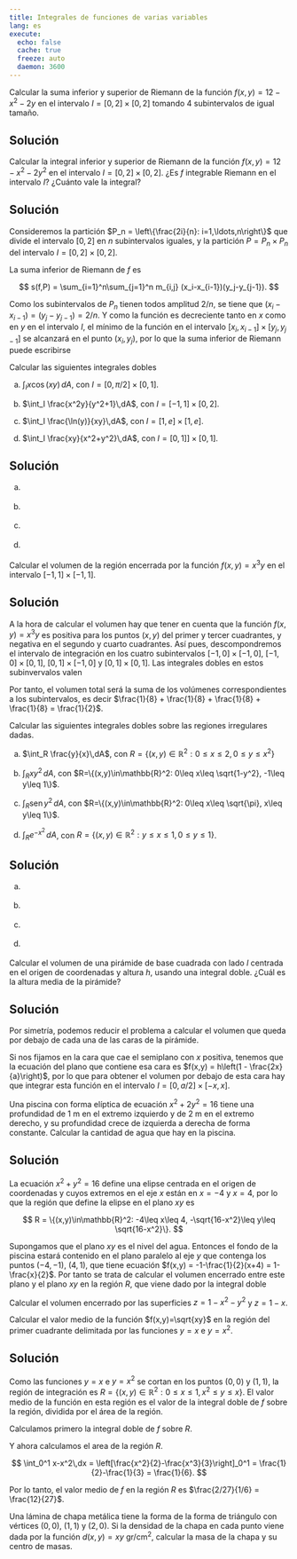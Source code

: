```yaml
---
title: Integrales de funciones de varias variables
lang: es
execute:
  echo: false
  cache: true
  freeze: auto
  daemon: 3600
---
```


:::{#exr-sumas-riemann-n-dimensional}
Calcular la suma inferior y superior de Riemann de la función $f(x,y)=12-x^2-2y$ en el intervalo $I=[0,2]\times[0,2]$ tomando $4$ subintervalos de igual tamaño. 
:::

:::{.callout-tip collapse="true"}
## Solución
:::

:::{#exr-integral-inferior-superior-riemann-n-dimensional}
Calcular la integral inferior y superior de Riemann de la función $f(x,y)=12-x^2-2y^2$ en el intervalo $I=[0,2]\times[0,2]$. ¿Es $f$ integrable Riemann en el intervalo $I$? ¿Cuánto vale la integral?
:::

:::{.callout-tip collapse="true"}
## Solución
Consideremos la partición $P_n = \left\{\frac{2i}{n}: i=1,\ldots,n\right\}$ que divide el intervalo $[0,2]$ en $n$ subintervalos iguales, y la partición $P=P_n\times P_n$ del intervalo $I=[0,2]\times[0,2]$.

La suma inferior de Riemann de $f$ es 

$$
s(f,P) = \sum_{i=1}^n\sum_{j=1}^n m_{i,j} (x_i-x_{i-1})(y_j-y_{j-1}).
$$

Como los subintervalos de $P_n$ tienen todos amplitud $2/n$, se tiene que $(x_i-x_{i-1}) = (y_j-y_{j-1}) = 2/n$. Y como la función es decreciente tanto en $x$ como en $y$ en el intervalo $I$, el mínimo de la función en el intervalo $[x_i,x_{i-1}]\times[y_j,y_{j-1}]$ se alcanzará en el punto $(x_i,y_j)$, por lo que la suma inferior de Riemann puede escribirse

\begin{align*}
s(f,P) 
&= sum_{i=1}^n\sum_{j=1}^n f(x_i,y_j) \frac{4}{n^2}.
\end{align*}
:::

:::{#exr-integrales-dobles}
Calcular las siguientes integrales dobles

a. $\int_I x\cos(xy)\,dA$, con $I=[0,\pi/2]\times[0,1]$.

a. $\int_I \frac{x^2y}{y^2+1}\,dA$, con $I=[-1,1]\times[0,2]$.

a. $\int_I \frac{\ln(y)}{xy}\,dA$, con $I=[1,e]\times[1,e]$.

a. $\int_I \frac{xy}{x^2+y^2}\,dA$, con $I=[0,1]]\times[0,1]$.
:::

:::{.callout-tip collapse="true"}
## Solución
a. 

    \begin{align*}
    \int_I x\cos(xy)\,dA
    &= \int_0^{\pi/2}\int_0^{1}x\cos(xy)\,dy\,dx
    = \int_0^{\pi/2}[\operatorname{sen}(xy)]_0^1\,dx \\
    &= \int_0^{\pi/2}\operatorname{sen}(x)\,dx 
    = [-\cos(x)]_0^{\pi/2}
    = 1.
    \end{align*}

a.  

    \begin{align*}
    \int_I \frac{x^2y}{y^2+1}\,dA
    &= \int_0^2\int_{-1}^1 \frac{x^2y}{y^2+1}\,dx\,dy
    = \int_0^2 \left[\frac{x^3y}{3(y^2+1)}\right]_{-1}^1,dy \\
    &= \int_0^2 \frac{2y}{3y^2+3},dy 
    = \left[\frac{\ln(y^2+1)}{3}\right]_0^2 
    = \frac{\ln(5)}{3}.
    \end{align*}

a.  

    \begin{align*}
    \int_I \frac{\ln(y)}{xy}\,dA
    &= \int_1^e\int_1^e \frac{\ln(y)}{xy}\,dx\,dy
    = \int_1^e \left[\frac{\ln(x)\ln(y)}{y}\right]_1^e,dy \\
    &= \int_0^e \frac{\ln(y)}{y},dy 
    = \left[\frac{1}{2}\ln(y)^2\right]_1^e 
    = \frac{1}{2}.
    \end{align*}

a.  

    \begin{align*}
    \int_I \frac{xy}{x^2+y^2}\,dA
    &= \int_0^1\int_0^1 \frac{xy}{x^2+y^2}\,dx\,dy
    = \int_1^1 \left[\frac{1}{2}y\ln(x^2+y^2)\right]_0^1\,dy \\
    &= \int_0^1 \frac{1}{2}(-y\ln(y^2)+y\ln(y^2+1))\,dy  \\
    &= \left[\frac{1}{4}(-y^2\ln(y^2)+y^2+y^2\ln(y^2+1)-y^2+\ln(y^2+1)) \right]_0^1 \\
    &= \frac{\ln(2)}{2}.
    \end{align*}
:::

:::{#exr-volumne-funcion-positiva-negativa}
Calcular el volumen de la región encerrada por la función $f(x,y)=x^3y$ en el intervalo $[-1,1]\times[-1,1]$.
:::

:::{.callout-tip collapse="true"}
## Solución
A la hora de calcular el volumen hay que tener en cuenta que la función $f(x,y)=x^3y$ es positiva para los puntos $(x,y)$ del primer y tercer cuadrantes, y negativa en el segundo y cuarto cuadrantes. Así pues, descompondremos el intervalo de integración en los cuatro subintervalos $[-1,0]\times[-1,0]$, $[-1,0]\times[0,1]$, $[0,1]\times[-1,0]$ y $[0,1]\times[0,1]$. Las integrales dobles en estos subinvervalos valen

\begin{align*}
\int_{-1}^0\int_{-1}^0 f(x,y)\,dx\,dy
& = \int_{-1}^0x^3\,dx \int_{-1}^0 y\,dy 
= \left[\frac{x^4}{4}\right]_{-1}^0 \left[\frac{y^2}{2}\right]_{-1}^0 \\
&= \frac{-1}{4}\frac{-1}{2}
= \frac{1}{8}.
\end{align*}

\begin{align*}
\int_{-1}^0\int_{0}^1 -f(x,y)\,dx\,dy
& = \int_{-1}^0 -x^3\,dx \int_{0}^1 y\,dy 
= \left[\frac{-x^4}{4}\right]_{-1}^0 \left[\frac{y^2}{2}\right]_{0}^1 \\
&= \frac{1}{4}\frac{1}{2}
= \frac{1}{8}.
\end{align*}

\begin{align*}
\int_{0}^1\int_{-1}^0 -f(x,y)\,dx\,dy
& = \int_{0}^1 x^3\,dx \int_{-1}^0 y\,dy 
= \left[\frac{-x^4}{4}\right]_{0}^1 \left[\frac{y^2}{2}\right]_{-1}^0 \\
&= \frac{-1}{4}\frac{-1}{2}
= \frac{1}{8}.
\end{align*}

\begin{align*}
\int_{0}^1\int_{0}^1 f(x,y)\,dx\,dy
& = \int_{0}^1 x^3\,dx \int_{0}^1 y\,dy 
= \left[\frac{x^4}{4}\right]_{0}^1 \left[\frac{y^2}{2}\right]_{0}^1 \\
&= \frac{1}{4}\frac{1}{2}
= \frac{1}{8}.
\end{align*}

Por tanto, el volumen total será la suma de los volúmenes correspondientes a los subintervalos, es decir $\frac{1}{8} + \frac{1}{8} + \frac{1}{8} + \frac{1}{8} = \frac{1}{2}$.
:::

:::{#exr-integrales-dobles-regiones-irregulares}
Calcular las siguientes integrales dobles sobre las regiones irregulares dadas.

a.  $\int_R \frac{y}{x}\,dA$, con $R=\left\{(x,y)\in\mathbb{R}^2: 0\leq x\leq 2, 0\leq y\leq x^2\right\}$

a.  $\int_R xy^2\,dA$, con $R=\{(x,y)\in\mathbb{R}^2: 0\leq x\leq \sqrt{1-y^2}, -1\leq y\leq 1\}$.

a.  $\int_R \operatorname {sen}{y^2}\,dA$, con $R=\{(x,y)\in\mathbb{R}^2: 0\leq x\leq \sqrt{\pi}, x\leq y\leq 1\}$.

a.  $\int_R e^{-x^2}\,dA$, con $R=\{(x,y)\in\mathbb{R}^2: y\leq x\leq 1, 0\leq y\leq 1\}$.

:::

:::{.callout-tip collapse="true"}
## Solución
a.  

    \begin{align*}
    \int_R \frac{y}{x}\,dA 
    &= \int_0^2 \int_0^{x^2} \frac{y}{x}\,dy\,dx
    = \int_0^2 \left[\frac{y^2}{2x}\right]_0^{x^2} \\
    &= \int_0^2 \frac{x^3}{2}\,dx
    = \left[\frac{x^4}{8}\right]_0^2
    = 2.
    \end{align*}

a.  

    \begin{align*}
    \int_R xy^2\,dA 
    &= \int_{-1}^1 \int_0^{\sqrt{1-y^2}} xy^2\,dx\,dy
    = \int_{-1}^1 \left[\frac{x^2}{2}y^2\right]_0^{\sqrt{1-y^2}} \,dy \\
    &= \int_{-1}^1 \frac{1}{2}(1-y^2)y^2\,dy 
    = \frac{1}{2}\left[\left(\frac{y^3}{3}-\frac{y^5}{5}\right)\right]_{-1}^1 \\
    &= \frac{1}{2}\left(\frac{2}{3}-\frac{2}{5}\right)
    = \frac{2}{15}.
    \end{align*}

a.  

    \begin{align*}
    \int_R \operatorname{sen}(y^2)\,dA  
    &= \int_0^{\sqrt{\pi}} \int_x^1 \operatorname{sen}(y^2)\,dy\,dx 
    = \int_0^{\sqrt{\pi}}\int_0^y \operatorname{sen}(y^2)\,dx\,dy \\
    &= \int_0^{\sqrt{\pi}} [x\operatorname{sen}(y^2)]_0^y\,dy 
    = \int_0^{\sqrt{\pi}} y\operatorname{sen}(y^2)\,dy \\
    &= \left[-\frac{1}{2}\cos(y^2)\right]_0^{\sqrt{\pi}} 
    = -\frac{1}{2}(-1+1)
    = 0
    \end{align*}

a.  

    \begin{align*}
    \int_R e^{-x^2}\,dA  
    &= \int_0^1 \int_y^1 e^{-x^2}\,dx\,dy 
    = \int_0^1\int_0^x e^{-x^2}\,dy\,dx \\
    &= \int_0^1 [ye^{-x^2}]_0^x\,dx 
    = \int_0^1 xe^{-x^2}\,dx \\
    &= \left[-\frac{1}{2}e^{-x^2}\right]_0^1
    = -\frac{1}{2}\left(\frac{1}{e}-1\right)
    = \frac{e-1}{2e}.
    \end{align*}
:::

:::{#exr-volumen-piramide}
Calcular el volumen de una pirámide de base cuadrada con lado $l$ centrada en el origen de coordenadas y altura $h$, usando una integral doble. ¿Cuál es la altura media de la pirámide?
:::

:::{.callout-tip collapse="true"}
## Solución
Por simetría, podemos reducir el problema a calcular el volumen que queda por debajo de cada una de las caras de la pirámide. 

Si nos fijamos en la cara que cae el semiplano con $x$ positiva, tenemos que la ecuación del plano que contiene esa cara es $f(x,y) = h\left(1 - \frac{2x}{a}\right)$, por lo que para obtener el volumen por debajo de esta cara hay que integrar esta función en el intervalo $I=[0, a/2]\times[-x,x]$.

\begin{align*}
\int_I f(x,y) \,dA 
&= \int_0^{a/2} \int_{-x}^x h\left(1 - \frac{2x}{a}\right)\,dy\,dx 
\end{align*}
:::

:::{#exr-volumen-piscina}
Una piscina con forma elíptica de ecuación $x^2+2y^2 = 16$ tiene una profundidad de 1 m en el extremo izquierdo y de 2 m en el extremo derecho, y su profundidad crece de izquierda a derecha de forma constante. Calcular la cantidad de agua que hay en la piscina.
:::

:::{.callout-tip collapse="true"}
## Solución
La ecuación $x^2+y^2=16$ define una elipse centrada en el origen de coordenadas y cuyos extremos en el eje $x$ están en $x=-4$ y $x=4$, por lo que la región que define la elipse en el plano $xy$ es 

$$
R = \{(x,y)\in\mathbb{R}^2: -4\leq x\leq 4, -\sqrt{16-x^2}\leq y\leq \sqrt{16-x^2}\}.
$$

Supongamos que el plano $xy$ es el nivel del agua. Entonces el fondo de la piscina estará contenido en el plano paralelo al eje $y$ que contenga los puntos $(-4,-1)$, $(4,1)$, que tiene ecuación $f(x,y) = -1-\frac{1}{2}(x+4) = 1-\frac{x}{2}$. Por tanto se trata de calcular el volumen encerrado entre este plano y el plano $xy$ en la región $R$, que viene dado por la integral doble

\begin{align*}
\int_R -f(x,y)\,dA
&= \int_{-4}^4 \int_{-\sqrt{16-x^2}}^{\sqrt{16-x^2}}1-\frac{x}{2}\,dy\,dx
\end{align*}
:::

:::{#exr-volumen-entre-dos-superficies}
Calcular el volumen encerrado por las superficies $z=1-x^2-y^2$ y $z=1-x$.
:::


:::{#exr-integral-doble-valor-medio}
Calcular el valor medio de la función $f(x,y)=\sqrt{xy}$ en la región del primer cuadrante delimitada por las funciones $y=x$ e $y=x^2$.
:::

:::{.callout-tip collapse="true"}
## Solución
Como las funciones $y=x$ e $y=x^2$ se cortan en los puntos $(0,0)$ y $(1,1)$, la región de integración es $R=\{(x,y)\in\mathbb{R}^2: 0\leq x\leq 1, x^2\leq y \leq x\}$. 
El valor medio de la función en esta región es el valor de la integral doble de $f$ sobre la región, dividida por el área de la región. 

Calculamos primero la integral doble de $f$ sobre $R$.

\begin{align*}
\int_R f(x,y)\,dA 
&= \int_0^1\int_{x^2}^x \sqrt{xy}\,dy\,dx
= \int_0^1 \left[\frac{(xy)^{3/2}}{\frac{3}{2}x}\right]_{x^2}^x\,dx \\
&= \int_0^1 \frac{2 (x^2)^{3/2}}{3x}- \frac{2(x^3)^{3/2}}{3x}
= \left[\frac{2(x^2)^{3/2}}{9} - \frac{4(x^3)^{3/2}}{27} \right]_0^1
= \frac{2}{27}.
\end{align*}

Y ahora calculamos el area de la región $R$.

$$
\int_0^1 x-x^2\,dx 
= \left[\frac{x^2}{2}-\frac{x^3}{3}\right]_0^1
= \frac{1}{2}-\frac{1}{3}
= \frac{1}{6}.
$$

Por lo tanto, el valor medio de $f$ en la región $R$ es $\frac{2/27}{1/6} = \frac{12}{27}$.
:::

:::{#exr-masa-lamina-chapa}
Una lámina de chapa metálica tiene la forma de la forma de triángulo con vértices $(0,0)$, $(1,1)$ y $(2,0)$. Si la densidad de la chapa en cada punto viene dada por la función $d(x,y)=xy$ gr/cm$^2$, calcular la masa de la chapa y su centro de masas.
:::


